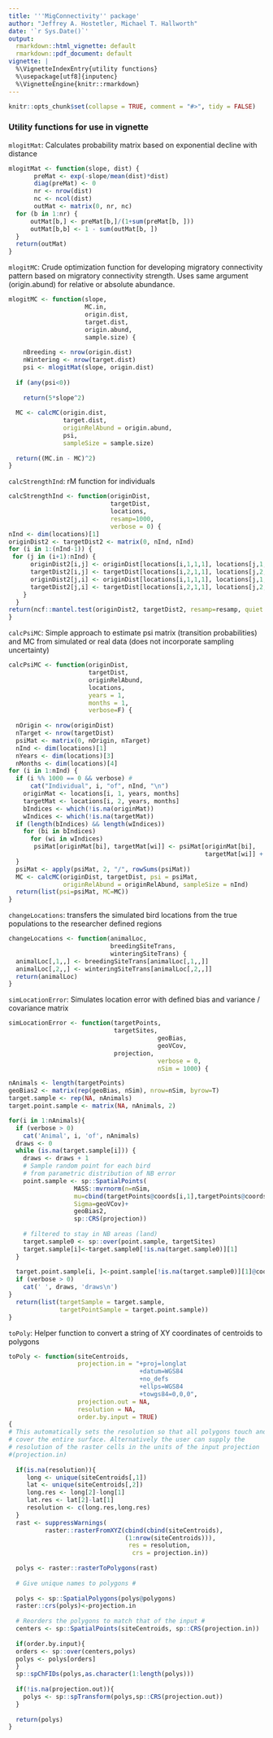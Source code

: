 ```yaml
---
title: '''MigConnectivity'' package'
author: "Jeffrey A. Hostetler, Michael T. Hallworth"
date: '`r Sys.Date()`'
output:
  rmarkdown::html_vignette: default
  rmarkdown::pdf_document: default
vignette: |
  %\VignetteIndexEntry{utility functions}
  %\usepackage[utf8]{inputenc}
  %\VignetteEngine{knitr::rmarkdown}
---
```

```r
knitr::opts_chunk$set(collapse = TRUE, comment = "#>", tidy = FALSE)
```

### Utility functions for use in vignette    

`mlogitMat`: Calculates probability matrix based on exponential decline with distance

```r
mlogitMat <- function(slope, dist) {
       preMat <- exp(-slope/mean(dist)*dist)
       diag(preMat) <- 0
       nr <- nrow(dist)
       nc <- ncol(dist)
       outMat <- matrix(0, nr, nc)
  for (b in 1:nr) {
      outMat[b,] <- preMat[b,]/(1+sum(preMat[b, ]))
      outMat[b,b] <- 1 - sum(outMat[b, ])
  }
  return(outMat)
}
```

`mlogitMC`: Crude optimization function for developing migratory connectivity pattern based on migratory connectivity strength.  Uses same argument (origin.abund) for relative or absolute abundance.

```r
mlogitMC <- function(slope, 
                     MC.in, 
                     origin.dist,
                     target.dist,
                     origin.abund,
                     sample.size) {
  
    nBreeding <- nrow(origin.dist)
    nWintering <- nrow(target.dist)
    psi <- mlogitMat(slope, origin.dist)
    
  if (any(psi<0))
    
    return(5*slope^2)
    
  MC <- calcMC(origin.dist, 
               target.dist, 
               originRelAbund = origin.abund,
               psi, 
               sampleSize = sample.size)
  
  return((MC.in - MC)^2)
}
```

`calcStrengthInd`:  rM function for individuals

```r
calcStrengthInd <- function(originDist, 
                            targetDist, 
                            locations, 
                            resamp=1000, 
                            verbose = 0) {
nInd <- dim(locations)[1]
originDist2 <- targetDist2 <- matrix(0, nInd, nInd)
for (i in 1:(nInd-1)) {
 for (j in (i+1):nInd) {
      originDist2[i,j] <- originDist[locations[i,1,1,1], locations[j,1,1,1]]
      targetDist2[i,j] <- targetDist[locations[i,2,1,1], locations[j,2,1,1]]
      originDist2[j,i] <- originDist[locations[i,1,1,1], locations[j,1,1,1]]
      targetDist2[j,i] <- targetDist[locations[i,2,1,1], locations[j,2,1,1]]
    }
  }
return(ncf::mantel.test(originDist2, targetDist2, resamp=resamp, quiet = !verbose))
} 
```

`calcPsiMC`: Simple approach to estimate psi matrix (transition probabilities) and MC from simulated or real data (does not incorporate sampling uncertainty)

```r
calcPsiMC <- function(originDist, 
                      targetDist, 
                      originRelAbund, 
                      locations, 
                      years = 1, 
                      months = 1, 
                      verbose=F) {
  
  nOrigin <- nrow(originDist)
  nTarget <- nrow(targetDist)
  psiMat <- matrix(0, nOrigin, nTarget)
  nInd <- dim(locations)[1]
  nYears <- dim(locations)[3]
  nMonths <- dim(locations)[4]
for (i in 1:nInd) {
  if (i %% 1000 == 0 && verbose) #
      cat("Individual", i, "of", nInd, "\n")
    originMat <- locations[i, 1, years, months]
    targetMat <- locations[i, 2, years, months]
    bIndices <- which(!is.na(originMat))
    wIndices <- which(!is.na(targetMat))
  if (length(bIndices) && length(wIndices))
    for (bi in bIndices)
      for (wi in wIndices)
       psiMat[originMat[bi], targetMat[wi]] <- psiMat[originMat[bi], 
                                                      targetMat[wi]] + 1
  }
  psiMat <- apply(psiMat, 2, "/", rowSums(psiMat))
  MC <- calcMC(originDist, targetDist, psi = psiMat,
               originRelAbund = originRelAbund, sampleSize = nInd)
  return(list(psi=psiMat, MC=MC))
}
```   

`changeLocations`: transfers the simulated bird locations from the true populations to the researcher defined regions
```r
changeLocations <- function(animalLoc, 
                            breedingSiteTrans, 
                            winteringSiteTrans) {
  animalLoc[,1,,] <- breedingSiteTrans[animalLoc[,1,,]]
  animalLoc[,2,,] <- winteringSiteTrans[animalLoc[,2,,]]
  return(animalLoc)
}
```   


`simLocationError`: Simulates location error with defined bias and variance / covariance matrix

```r
simLocationError <- function(targetPoints, 
                             targetSites, 
              							 geoBias, 
              							 geoVCov, 
                             projection, 
              							 verbose = 0, 
              							 nSim = 1000) {

nAnimals <- length(targetPoints)
geoBias2 <- matrix(rep(geoBias, nSim), nrow=nSim, byrow=T)
target.sample <- rep(NA, nAnimals)
target.point.sample <- matrix(NA, nAnimals, 2)

for(i in 1:nAnimals){
  if (verbose > 0)
    cat('Animal', i, 'of', nAnimals)
  draws <- 0
  while (is.na(target.sample[i])) {
    draws <- draws + 1
    # Sample random point for each bird 
    # from parametric distribution of NB error
    point.sample <- sp::SpatialPoints(
                  MASS::mvrnorm(n=nSim, 
                  mu=cbind(targetPoints@coords[i,1],targetPoints@coords[i,2]),
                  Sigma=geoVCov)+
                  geoBias2,
                  sp::CRS(projection))
	  
    # filtered to stay in NB areas (land)
    target.sample0 <- sp::over(point.sample, targetSites)
    target.sample[i]<-target.sample0[!is.na(target.sample0)][1]
  }
	
  target.point.sample[i, ]<-point.sample[!is.na(target.sample0)][1]@coords
  if (verbose > 0)
    cat(' ', draws, 'draws\n')
}
  return(list(targetSample = target.sample, 
              targetPointSample = target.point.sample))
}
```

`toPoly`: Helper function to convert a string of XY coordinates of centroids to polygons

```r
toPoly <- function(siteCentroids,
                   projection.in = "+proj=longlat 
                                    +datum=WGS84 
                                    +no_defs 
                                    +ellps=WGS84 
                                    +towgs84=0,0,0",
                   projection.out = NA,
                   resolution = NA,
                   order.by.input = TRUE)
{
# This automatically sets the resolution so that all polygons touch and
# cover the entire surface. Alternatively the user can supply the 
# resolution of the raster cells in the units of the input projection 
#(projection.in) 
  
  if(is.na(resolution)){
     long <- unique(siteCentroids[,1])
     lat <- unique(siteCentroids[,2])
     long.res <- long[2]-long[1]
     lat.res <- lat[2]-lat[1]
     resolution <- c(long.res,long.res)
  }
  rast <- suppressWarnings(
          raster::rasterFromXYZ(cbind(cbind(siteCentroids),
                                (1:nrow(siteCentroids))),
                                 res = resolution,
                                  crs = projection.in))
  
  polys <- raster::rasterToPolygons(rast)
  
  # Give unique names to polygons #
  
  polys <- sp::SpatialPolygons(polys@polygons)
  raster::crs(polys)<-projection.in
  
  # Reorders the polygons to match that of the input #
  centers <- sp::SpatialPoints(siteCentroids, sp::CRS(projection.in))
  
  if(order.by.input){
  orders <- sp::over(centers,polys)
  polys <- polys[orders] 
  }
  sp::spChFIDs(polys,as.character(1:length(polys)))
  
  if(!is.na(projection.out)){
    polys <- sp::spTransform(polys,sp::CRS(projection.out))
  }
  
  return(polys)
}
```   
